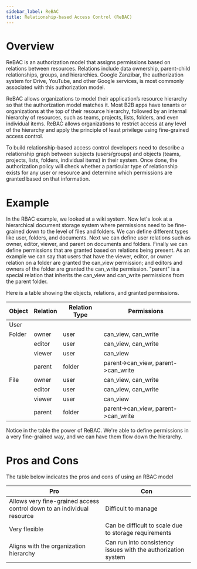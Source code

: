 ```yaml
---
sidebar_label: ReBAC
title: Relationship-based Access Control (ReBAC)
---
```


# Overview
ReBAC is an authorization model that assigns permissions based on relations between resources. Relations include data ownership, parent-child relationships, groups, and hierarchies. Google Zanzibar, the authorization system for Drive, YouTube, and other Google services, is most commonly associated with this authorization model.

ReBAC allows organizations to model their application’s resource hierarchy so that the authorization model matches it. Most B2B apps have tenants or organizations at the top of their resource hierarchy, followed by an internal hierarchy of resources, such as teams, projects, lists, folders, and even individual items. ReBAC allows organizations to restrict access at any level of the hierarchy and apply the principle of least privilege using fine-grained access control.

To build relationship-based access control developers need to describe a relationship graph between subjects (users/groups) and objects (teams, projects, lists, folders, individual items) in their system. Once done, the authorization policy will check whether a particular type of relationship exists for any user or resource and determine which permissions are granted based on that information.

# Example 

In the RBAC example, we looked at a wiki system. Now let's look at a hierarchical document storage system where permissions need to be fine-grained down to the level of files and folders. We can define different types like user, folders, and documents. Next we can define user relations such as owner, editor, viewer, and parent on documents and folders. Finally we can define permissions that are granted based on relations being present. As an example we can say that users that have the viewer, editor, or owner relation on a folder are granted the can_view permission; and editors and owners of the folder are granted the can_write permission. "parent" is a special relation that inherits the can_view and can_write permissions from the parent folder.     

Here is a table showing the objects, relations, and granted permissions.

| Object | Relation  | Relation Type | Permissions |  
| ------ | --------- | ------------- | ----------- |
| User   |           |               |             |
| Folder | owner     | user          | can_view, can_write    |
|        | editor    | user          | can_view, can_write    |
|        | viewer    | user          | can_view               |
|        | parent    | folder        | parent->can_view, parent->can_write |
| File   | owner     | user          | can_view, can_write    |
|        | editor    | user          | can_view, can_write    |
|        | viewer    | user          | can_view               |
|        | parent    | folder        | parent->can_view, parent->can_write |

Notice in the table the power of ReBAC. We're able to define permissions in a very fine-grained way, and we can have them flow down the hierarchy.

# Pros and Cons
The table below indicates the pros and cons of using an RBAC model

| Pro             | Con            |
| --------------- | -------------- |
| Allows very fine-grained access control down to an individual resource | Difficult to manage |
| Very flexible | Can be difficult to scale due to storage requirements
| Aligns with the organization hierarchy | Can run into consistency issues with the authorization system |